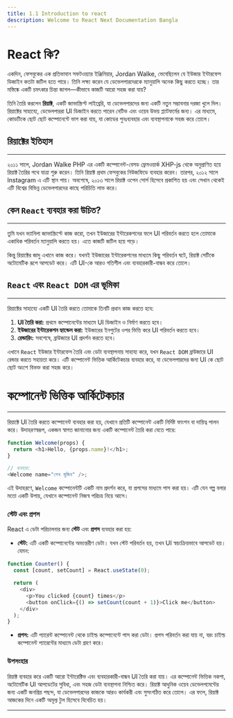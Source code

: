```yaml
---
title: 1.1 Introduction to react
description: Welcome to React Next Documentation Bangla
---
```


# <h1 className="bg-gradient-to-r from-blue-500 to-purple-500 inline-block text-transparent bg-clip-text text-3xl">React কি?</h1>

একদিন, ফেসবুকের এক প্রতিভাবান সফটওয়্যার ইঞ্জিনিয়ার, Jordan Walke, ভেবেছিলেন যে ইউজার ইন্টারফেস ডিজাইন কতটা জটিল হতে পারে। তিনি লক্ষ্য করেন যে ডেভেলপারদেরকে ম্যানুয়ালি অনেক কিছু করতে হচ্ছে। তার মস্তিষ্কে একটি চমৎকার চিন্তা জাগল—কীভাবে কাজটি আরো সহজ করা যায়?

তিনি তৈরি করলেন **রিয়াক্ট**, একটি জাভাস্ক্রিপ্ট লাইব্রেরি, যা ডেভেলপারদের জন্য একটি নতুন সম্ভাবনার দরজা খুলে দিল। রিয়াক্টের সাহায্যে, ডেভেলপাররা UI ডিজাইন করতে পারেন নেটিভ এবং ওয়েব উভয় প্ল্যাটফর্মের জন্য। এর মাধ্যমে, কোডটিকে ছোট ছোট কম্পোনেন্টে ভাগ করা যায়, যা কোডের পুনঃব্যবহার এবং ব্যবস্থাপনাকে সহজ করে তোলে।

## রিয়াক্টের ইতিহাস

---

২০১১ সালে, Jordan Walke PHP এর একটি কম্পোনেন্ট-বেসড ফ্রেমওয়ার্ক XHP-js থেকে অনুপ্রাণিত হয়ে রিয়াক্ট তৈরির পথে যাত্রা শুরু করেন। তিনি রিয়াক্ট প্রথম ফেসবুকের নিউজফিডে ব্যবহার করেন। তারপর, ২০১২ সালে Instagram এ এটি স্থান পায়। অবশেষে, ২০১৩ সালে রিয়াক্ট ওপেন সোর্স হিসেবে প্রকাশিত হয় এবং সেখান থেকেই এটি বিশ্বের বিভিন্ন ডেভেলপারদের কাছে পরিচিতি লাভ করে।

## কেন `React` ব্যবহার করা উচিত?

---

তুমি যখন ভ্যানিলা জাভাস্ক্রিপ্টে কাজ করো, তখন ইউজারের ইন্টারেকশনের ফলে UI পরিবর্তন করতে হলে তোমাকে একাধিক পরিবর্তন ম্যানুয়ালি করতে হয়। এতে কাজটি জটিল হয়ে পড়ে।

কিন্তু রিয়াক্টের জাদু এখানে কাজ করে। যখনই ইউজারের ইন্টারেকশনের মাধ্যমে কিছু পরিবর্তন ঘটে, রিয়াক্ট সেটিকে অটোমেটিক রূপে আপডেট করে। এটি UI-কে আরও গতিশীল এবং ব্যবহারকারী-বান্ধব করে তোলে।

## `React` এবং `React DOM` এর ভূমিকা

---

রিয়াক্টের সাহায্যে একটি UI তৈরি করতে তোমাকে তিনটি প্রধান কাজ করতে হবে:

1. **UI তৈরি করা:** প্রথমে কম্পোনেন্টের মাধ্যমে UI ডিজাইন ও নির্মাণ করতে হবে।
2. **ইউজারের ইন্টারেকশন হ্যান্ডেল করা:** ইউজারের ইনপুটের ওপর ভিত্তি করে UI পরিবর্তন করতে হবে।
3. **রেন্ডারিং:** সবশেষে, ব্রাউজারে UI প্রদর্শন করতে হবে।

এখানে `React` ইউজার ইন্টারফেস তৈরি এবং ডেটা ব্যবস্থাপনায় সাহায্য করে, যখন `React DOM` ব্রাউজারে UI রেন্ডার করতে সহায়তা করে। এটি কম্পোনেন্ট ভিত্তিক আর্কিটেকচার ব্যবহার করে, যা ডেভেলপারদের জন্য UI কে ছোট ছোট অংশে বিভক্ত করা সহজ করে।

## <h1 className="bg-gradient-to-r from-blue-500 to-purple-500 inline-block text-transparent bg-clip-text text-3xl py-2">কম্পোনেন্ট ভিত্তিক আর্কিটেকচার</h1>

---

রিয়াক্টে UI তৈরি করতে কম্পোনেন্ট ব্যবহার করা হয়, যেখানে প্রতিটি কম্পোনেন্ট একটি নির্দিষ্ট ফাংশন বা দায়িত্ব পালন করে। উদাহরণস্বরূপ, একজন স্বাগত জানানোর জন্য একটি কম্পোনেন্ট তৈরি করা যেতে পারে:

```javascript
function Welcome(props) {
  return <h1>Hello, {props.name}!</h1>;
}

// ব্যবহার:
<Welcome name="শেখ মুজিব" />;
```

এই উদাহরণে, `Welcome` কম্পোনেন্টটি একটি নাম প্রদর্শন করে, যা প্রপসের মাধ্যমে পাস করা হয়। এটি যেন গল্প বলার মতো একটি উপায়, যেখানে কম্পোনেন্ট নিজস্ব পরিচয় নিয়ে আসে।

### স্টেট এবং প্রপস

React এ ডেটা পরিচালনার জন্য **স্টেট** এবং **প্রপস** ব্যবহার করা হয়:

- **স্টেট:** এটি একটি কম্পোনেন্টের অভ্যন্তরীণ ডেটা। যখন স্টেট পরিবর্তন হয়, তখন UI স্বয়ংক্রিয়ভাবে আপডেট হয়। যেমন:

```javascript
function Counter() {
  const [count, setCount] = React.useState(0);

  return (
    <div>
      <p>You clicked {count} times</p>
      <button onClick={() => setCount(count + 1)}>Click me</button>
    </div>
  );
}
```

- **প্রপস:** এটি প্যারেন্ট কম্পোনেন্ট থেকে চাইল্ড কম্পোনেন্টে পাস করা ডেটা। প্রপস পরিবর্তন করা যায় না, বরং চাইল্ড কম্পোনেন্ট প্যারেন্টের মাধ্যমে ডেটা গ্রহণ করে।

### উপসংহার

রিয়াক্ট ব্যবহার করে একটি আরো ইন্টারেক্টিভ এবং ব্যবহারকারী-বান্ধব UI তৈরি করা যায়। এর কম্পোনেন্ট ভিত্তিক নকশা, অটোমেটিক UI আপডেটের সুবিধা, এবং সহজ ডেটা ব্যবস্থাপনা নিশ্চিত করে। রিয়াক্ট আধুনিক ওয়েব ডেভেলপমেন্টের জন্য একটি জনপ্রিয় পছন্দ, যা ডেভেলপারদের কাজকে আরও কার্যকরী এবং সুসংগঠিত করে তোলে। এর ফলে, রিয়াক্ট আজকের দিনে একটি অমূল্য টুল হিসেবে বিবেচিত হয়।

---
